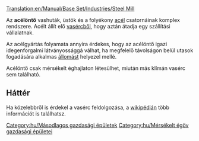 [[Translation:en/Manual/Base Set/Industries/Steel Mill]]

{{hu/Gazdasági épületek|kép=en/Steelmill.png
|név=Acélöntő
|klíma=[[hu/Manual/Éghajlatok#mersekelt|mérsékelt]]
|elfogad=[[hu/Manual/Base Set/Cargos/Vasérc|vasércet]]
|előállít=[[hu/Manual/Base Set/Cargos/Acél|acélt]]
}}

Az '''acélöntő''' vashuták, üstök és a folyékony [[hu/Manual/Base Set/Cargos/Acél|acél]] csatornáinak komplex rendszere. Acélt állít elő [[hu/Manual/Base Set/Cargos/Vasérc|vasércből]], hogy aztán átadja egy szállítási vállalatnak.

Az acélgyártás folyamata annyira érdekes, hogy az acélöntő igazi idegenforgalmi látványossággá válhat, ha megfelelő távolságon belül utasok fogadására alkalmas [[hu/Manual/Állomások|állomást]] helyezel mellé.

Acélöntő csak mérsékelt éghajlaton létesülhet, miután más klímán vasérc sem található.

==Háttér==
Ha közelebbről is érdekel a vasérc feldolgozása, a [http://hu.wikipedia.org/wiki/Kohászat wikipédián] több információt is találhatsz.

{{hu/Navbox Gazdasági épületek}}

[[Category:hu/Másodlagos gazdasági épületek]]
[[Category:hu/Mérsékelt égöv gazdasági épületei]]